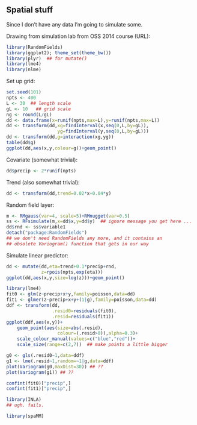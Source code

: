 ## Spatial stuff

Since I don't have any data I'm going to simulate some.

Drawing from simulation lab from OSS 2014 course (URL):

```r
library(RandomFields)
library(ggplot2); theme_set(theme_bw())
library(plyr)  ## for mutate()
library(lme4)
library(nlme)
```

Set up grid:
```r
set.seed(101)
npts <- 400
L <- 30  ## length scale
gL <- 10   ## grid scale
ng <- round(L/gL)
dd <- data.frame(x=runif(npts,max=L),y=runif(npts,max=L))
dd <- transform(dd,xg=findInterval(x,seq(0,L,by=gL)),
                   yg=findInterval(y,seq(0,L,by=gL)))
dd <- transform(dd,g=interaction(xg,yg))
table(dd$g)
ggplot(dd,aes(x,y,colour=g))+geom_point()
```                

Covariate (somewhat trivial):
```r
dd$precip <- 2*runif(npts)
```

Trend (also somewhat trivial):
```r
dd <- transform(dd,trend=0.02*x+0.04*y)
```

Random field layer:
```r
m <- RMgauss(var=4, scale=5)+RMnugget(var=0.5)
ss <- RFsimulate(m,x=dd$x,y=dd$y)  ## ignore message you get here ...
dd$rnd <- ss$variable1
detach("package:RandomFields")
## we don't need RandomFields any more, and it contains an
## obsolete Variogram() function that gets in our way
```

Simulate linear predictor:
```r
dd <- mutate(dd,eta=trend+0.1*precip+rnd,
             z=rpois(npts,exp(eta)))
ggplot(dd,aes(x,y,size=log(z)))+geom_point()
```

```r
library(lme4)
fit0 <- glm(z~precip+x+y,family=poisson,data=dd)
fit1 <- glmer(z~precip+x+y+(1|g),family=poisson,data=dd)
ddf <- transform(dd,
                 .resid0=residuals(fit0),
                 .resid=residuals(fit1))
ggplot(ddf,aes(x,y))+
    geom_point(aes(size=abs(.resid),
                   colour=(.resid>0)),alpha=0.3)+
    scale_colour_manual(values=c("blue","red"))+
    scale_size(range=c(2,7))  ## make points a little bigger
```

```r
g0 <- gls(.resid0~1,data=ddf)
g1 <- lme(.resid~1,random=~1|g,data=ddf)
plot(Variogram(g0,maxDist=30)) ## ??
plot(Variogram(g1)) ## ??
```
```r
confint(fit0)["precip",]
confint(fit1)["precip",]
```

```r
library(INLA)
## ugh. fails.
```

```r
library(spaMM)
```
